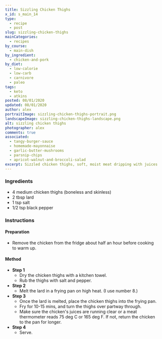 ```yaml
---
title: Sizzling Chicken Thighs
x_id: s_main_14
type:
  - recipe
  - post
slug: sizzling-chicken-thighs
mainCategories: 
  - recipes
by_course:
  - main-dish
by_ingredient:
  - chicken-and-pork
by_diet:
  - low-calorie
  - low-carb
  - carnivore
  - paleo
tags:
  - keto
  - atkins
posted: 08/01/2020
updated: 08/01/2020
author: alex
portraitImage: sizzling-chicken-thighs-portrait.png
landscapeImage: sizzling-chicken-thighs-landscape.png
alt: sizzling chicken thighs
photographer: alex
comments: true
associated: 
  - tangy-burger-sauce
  - homemade-mayonnaise
  - garlic-butter-mushrooms
  - parsnip-chips
  - apricot-walnut-and-broccoli-salad
excerpt: Sizzled chicken thighs, soft, moist meat dripping with juices.
---
```


<Ingredients>

### Ingredients
    
  - 4 medium chicken thighs (boneless and skinless)
  - 2 tbsp lard
  - 1 tsp salt
  - 1/2 tsp black pepper

</Ingredients>

<Instructions>

### Instructions

#### Preparation
  - Remove the chicken from the fridge about half an hour before cooking to warm up.

#### Method

  - **Step 1**
    - Dry the chicken thighs with a kitchen towel.
    - Rub the thighs with salt and pepper.
  - **Step 2**
    - Melt the lard in a frying pan on high heat. (I use number 8.)
  - **Step 3**
    - Once the lard is melted, place the chicken thighs into the frying pan.
    - Fry for 10-15 mins, and turn the thighs over partway through.
    - Make sure the chicken's juices are running clear or a meat thermometer reads 75 deg C or 165 deg F. If not, return the chicken to the pan for longer.
  - **Step 4**
    - Serve.

</Instructions>



